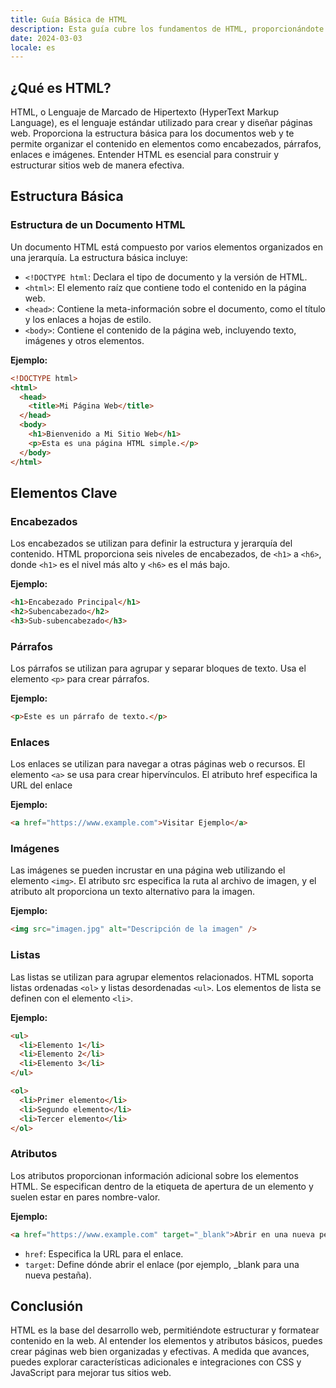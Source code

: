 ```yaml
---
title: Guía Básica de HTML
description: Esta guía cubre los fundamentos de HTML, proporcionándote el conocimiento para estructurar tu sitio web de manera eficiente y efectiva.
date: 2024-03-03
locale: es
---
```


## ¿Qué es HTML?

HTML, o Lenguaje de Marcado de Hipertexto (HyperText Markup Language), es el lenguaje estándar utilizado para crear y diseñar páginas web. Proporciona la estructura básica para los documentos web y te permite organizar el contenido en elementos como encabezados, párrafos, enlaces e imágenes. Entender HTML es esencial para construir y estructurar sitios web de manera efectiva.

## Estructura Básica

### Estructura de un Documento HTML

Un documento HTML está compuesto por varios elementos organizados en una jerarquía. La estructura básica incluye:

- `<!DOCTYPE html`: Declara el tipo de documento y la versión de HTML.
- `<html>`: El elemento raíz que contiene todo el contenido en la página web.
- `<head>`: Contiene la meta-información sobre el documento, como el título y los enlaces a hojas de estilo.
- `<body>`: Contiene el contenido de la página web, incluyendo texto, imágenes y otros elementos.

**Ejemplo:**

```html
<!DOCTYPE html>
<html>
  <head>
    <title>Mi Página Web</title>
  </head>
  <body>
    <h1>Bienvenido a Mi Sitio Web</h1>
    <p>Esta es una página HTML simple.</p>
  </body>
</html>
```

## Elementos Clave

### Encabezados

Los encabezados se utilizan para definir la estructura y jerarquía del contenido. HTML proporciona seis niveles de encabezados, de `<h1>` a `<h6>`, donde `<h1>` es el nivel más alto y `<h6>` es el más bajo.

**Ejemplo:**

```html
<h1>Encabezado Principal</h1>
<h2>Subencabezado</h2>
<h3>Sub-subencabezado</h3>
```

### Párrafos

Los párrafos se utilizan para agrupar y separar bloques de texto. Usa el elemento `<p>` para crear párrafos.

**Ejemplo:**

```html
<p>Este es un párrafo de texto.</p>
```

### Enlaces

Los enlaces se utilizan para navegar a otras páginas web o recursos. El elemento `<a>` se usa para crear hipervínculos. El atributo href especifica la URL del enlace

**Ejemplo:**

```html
<a href="https://www.example.com">Visitar Ejemplo</a>
```

### Imágenes

Las imágenes se pueden incrustar en una página web utilizando el elemento `<img>`. El atributo src especifica la ruta al archivo de imagen, y el atributo alt proporciona un texto alternativo para la imagen.

**Ejemplo:**

```html
<img src="imagen.jpg" alt="Descripción de la imagen" />
```

### Listas

Las listas se utilizan para agrupar elementos relacionados. HTML soporta listas ordenadas `<ol>` y listas desordenadas `<ul>`. Los elementos de lista se definen con el elemento `<li>`.

**Ejemplo:**

```html
<ul>
  <li>Elemento 1</li>
  <li>Elemento 2</li>
  <li>Elemento 3</li>
</ul>

<ol>
  <li>Primer elemento</li>
  <li>Segundo elemento</li>
  <li>Tercer elemento</li>
</ol>
```

### Atributos

Los atributos proporcionan información adicional sobre los elementos HTML. Se especifican dentro de la etiqueta de apertura de un elemento y suelen estar en pares nombre-valor.

**Ejemplo:**

```html
<a href="https://www.example.com" target="_blank">Abrir en una nueva pestaña</a>
```

- `href`: Especifica la URL para el enlace.
- `target`: Define dónde abrir el enlace (por ejemplo, \_blank para una nueva pestaña).

## Conclusión

HTML es la base del desarrollo web, permitiéndote estructurar y formatear contenido en la web. Al entender los elementos y atributos básicos, puedes crear páginas web bien organizadas y efectivas. A medida que avances, puedes explorar características adicionales e integraciones con CSS y JavaScript para mejorar tus sitios web.
